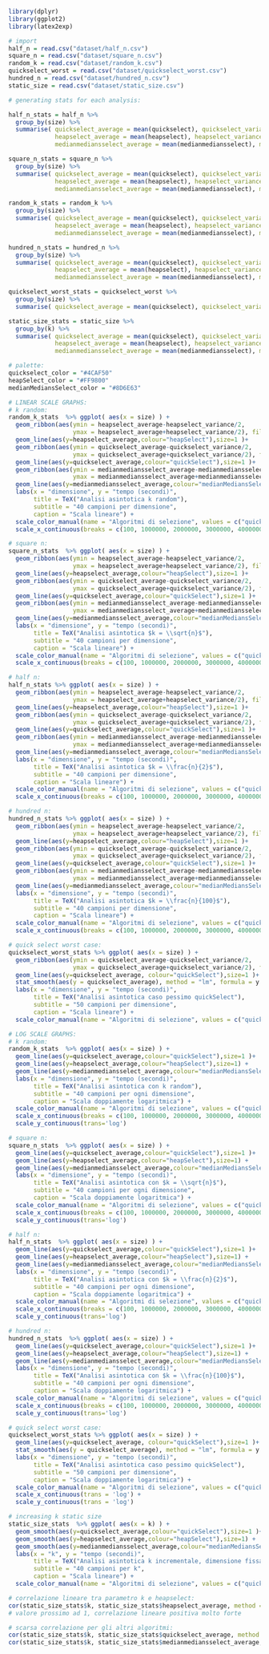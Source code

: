 ```r
library(dplyr)
library(ggplot2)
library(latex2exp)

```


```r
# import
half_n = read.csv("dataset/half_n.csv")
square_n = read.csv("dataset/square_n.csv")
random_k = read.csv("dataset/random_k.csv")
quickselect_worst = read.csv("dataset/quickselect_worst.csv")
hundred_n = read.csv("dataset/hundred_n.csv")
static_size = read.csv("dataset/static_size.csv")

```


```r
# generating stats for each analysis:

half_n_stats = half_n %>%
  group_by(size) %>%
  summarise( quickselect_average = mean(quickselect), quickselect_variance = var(quickselect) ,
             heapselect_average = mean(heapselect), heapselect_variance = var(heapselect),
             medianmediansselect_average = mean(medianmediansselect), medianmediansselect_variance = var(medianmediansselect))

square_n_stats = square_n %>%
  group_by(size) %>%
  summarise( quickselect_average = mean(quickselect), quickselect_variance = var(quickselect) ,
             heapselect_average = mean(heapselect), heapselect_variance = var(heapselect),
             medianmediansselect_average = mean(medianmediansselect), medianmediansselect_variance = var(medianmediansselect))

random_k_stats = random_k %>%
  group_by(size) %>%
  summarise( quickselect_average = mean(quickselect), quickselect_variance = var(quickselect) ,
             heapselect_average = mean(heapselect), heapselect_variance = var(heapselect),
             medianmediansselect_average = mean(medianmediansselect), medianmediansselect_variance = var(medianmediansselect))

hundred_n_stats = hundred_n %>%
  group_by(size) %>%
  summarise( quickselect_average = mean(quickselect), quickselect_variance = var(quickselect) ,
             heapselect_average = mean(heapselect), heapselect_variance = var(heapselect),
             medianmediansselect_average = mean(medianmediansselect), medianmediansselect_variance = var(medianmediansselect))

quickselect_worst_stats = quickselect_worst %>%
  group_by(size) %>%
  summarise( quickselect_average = mean(quickselect), quickselect_variance = var(quickselect))

static_size_stats = static_size %>%
  group_by(k) %>%
  summarise( quickselect_average = mean(quickselect), quickselect_variance = var(quickselect) ,
             heapselect_average = mean(heapselect), heapselect_variance = var(heapselect),
             medianmediansselect_average = mean(medianmediansselect), medianmediansselect_variance = var(medianmediansselect))
```


```r
# palette:
quickselect_color = "#4CAF50"
heapSelect_color = "#FF9800"
medianMediansSelect_color = "#8D6E63"

```

```r
# LINEAR SCALE GRAPHS:
# k random:
random_k_stats  %>% ggplot( aes(x = size) ) + 
  geom_ribbon(aes(ymin = heapselect_average-heapselect_variance/2, 
                  ymax = heapselect_average+heapselect_variance/2), fill = "grey70") +
  geom_line(aes(y=heapselect_average,colour="heapSelect"),size=1 )+
  geom_ribbon(aes(ymin = quickselect_average-quickselect_variance/2, 
                  ymax = quickselect_average+quickselect_variance/2), fill = "grey70") +
  geom_line(aes(y=quickselect_average,colour="quickSelect"),size=1 )+
  geom_ribbon(aes(ymin = medianmediansselect_average-medianmediansselect_variance/2, 
                  ymax = medianmediansselect_average+medianmediansselect_variance/2), fill = "grey70") +
  geom_line(aes(y=medianmediansselect_average,colour="medianMediansSelect"),size=1 )+
  labs(x = "dimensione", y = "tempo (secondi)", 
       title = TeX("Analisi asintotica k random"),
       subtitle = "40 campioni per dimensione",
       caption = "Scala lineare") +
  scale_color_manual(name = "Algoritmi di selezione", values = c("quickSelect" = quickselect_color, "heapSelect" = heapSelect_color, "medianMediansSelect" = medianMediansSelect_color))+
  scale_x_continuous(breaks = c(100, 1000000, 2000000, 3000000, 4000000, 5000000), labels = c("100", "1M", "2M", "3M", "4M", "5M"))

# square n:
square_n_stats  %>% ggplot( aes(x = size) ) + 
  geom_ribbon(aes(ymin = heapselect_average-heapselect_variance/2, 
                  ymax = heapselect_average+heapselect_variance/2), fill = "grey70") +
  geom_line(aes(y=heapselect_average,colour="heapSelect"),size=1 )+
  geom_ribbon(aes(ymin = quickselect_average-quickselect_variance/2, 
                  ymax = quickselect_average+quickselect_variance/2), fill = "grey70") +
  geom_line(aes(y=quickselect_average,colour="quickSelect"),size=1 )+
  geom_ribbon(aes(ymin = medianmediansselect_average-medianmediansselect_variance/2, 
                  ymax = medianmediansselect_average+medianmediansselect_variance/2), fill = "grey70") +
  geom_line(aes(y=medianmediansselect_average,colour="medianMediansSelect"),size=1 )+
  labs(x = "dimensione", y = "tempo (secondi)", 
       title = TeX("Analisi asintotica $k = \\sqrt{n}$"),
       subtitle = "40 campioni per dimensione",
       caption = "Scala lineare") +
  scale_color_manual(name = "Algoritmi di selezione", values = c("quickSelect" = quickselect_color, "heapSelect" = heapSelect_color, "medianMediansSelect" = medianMediansSelect_color))+
  scale_x_continuous(breaks = c(100, 1000000, 2000000, 3000000, 4000000, 5000000), labels = c("100", "1M", "2M", "3M", "4M", "5M"))

# half n:
half_n_stats %>% ggplot( aes(x = size) ) + 
  geom_ribbon(aes(ymin = heapselect_average-heapselect_variance/2, 
                  ymax = heapselect_average+heapselect_variance/2), fill = "grey70") +
  geom_line(aes(y=heapselect_average,colour="heapSelect"),size=1 )+
  geom_ribbon(aes(ymin = quickselect_average-quickselect_variance/2, 
                  ymax = quickselect_average+quickselect_variance/2), fill = "grey70") +
  geom_line(aes(y=quickselect_average,colour="quickSelect"),size=1 )+
  geom_ribbon(aes(ymin = medianmediansselect_average-medianmediansselect_variance/2, 
                  ymax = medianmediansselect_average+medianmediansselect_variance/2), fill = "grey70") +
  geom_line(aes(y=medianmediansselect_average,colour="medianMediansSelect"),size=1 )+
  labs(x = "dimensione", y = "tempo (secondi)", 
       title = TeX("Analisi asintotica $k = \\frac{n}{2}$"),
       subtitle = "40 campioni per dimensione",
       caption = "Scala lineare") +
  scale_color_manual(name = "Algoritmi di selezione", values = c("quickSelect" = quickselect_color, "heapSelect" = heapSelect_color, "medianMediansSelect" = medianMediansSelect_color))+
  scale_x_continuous(breaks = c(100, 1000000, 2000000, 3000000, 4000000, 5000000), labels = c("100", "1M", "2M", "3M", "4M", "5M"))

# hundred n:
hundred_n_stats %>% ggplot( aes(x = size) ) + 
  geom_ribbon(aes(ymin = heapselect_average-heapselect_variance/2, 
                  ymax = heapselect_average+heapselect_variance/2), fill = "grey70") +
  geom_line(aes(y=heapselect_average,colour="heapSelect"),size=1 )+
  geom_ribbon(aes(ymin = quickselect_average-quickselect_variance/2, 
                  ymax = quickselect_average+quickselect_variance/2), fill = "grey70") +
  geom_line(aes(y=quickselect_average,colour="quickSelect"),size=1 )+
  geom_ribbon(aes(ymin = medianmediansselect_average-medianmediansselect_variance/2, 
                  ymax = medianmediansselect_average+medianmediansselect_variance/2), fill = "grey70") +
  geom_line(aes(y=medianmediansselect_average,colour="medianMediansSelect"),size=1 )+
  labs(x = "dimensione", y = "tempo (secondi)", 
       title = TeX("Analisi asintotica $k = \\frac{n}{100}$"),
       subtitle = "40 campioni per dimensione",
       caption = "Scala lineare") +
  scale_color_manual(name = "Algoritmi di selezione", values = c("quickSelect" = quickselect_color, "heapSelect" = heapSelect_color, "medianMediansSelect" = medianMediansSelect_color))+
  scale_x_continuous(breaks = c(100, 1000000, 2000000, 3000000, 4000000, 5000000), labels = c("100", "1M", "2M", "3M", "4M", "5M"))

# quick select worst case:
quickselect_worst_stats %>% ggplot( aes(x = size) ) + 
  geom_ribbon(aes(ymin = quickselect_average-quickselect_variance/2, 
                  ymax = quickselect_average+quickselect_variance/2), fill = "grey70") +
  geom_line(aes(y=quickselect_average, colour="quickSelect"),size=1 )+
  stat_smooth(aes(y = quickselect_average), method = "lm", formula = y ~ x + I(x^2), size = 1, se=F, color="red", linetype="dotted") +
  labs(x = "dimensione", y = "tempo (secondi)", 
       title = TeX("Analisi asintotica caso pessimo quickSelect"),
       subtitle = "50 campioni per dimensione",
       caption = "Scala lineare") +
  scale_color_manual(name = "Algoritmi di selezione", values = c("quickSelect" = quickselect_color))

```


```r
# LOG SCALE GRAPHS:
# k random:
random_k_stats  %>% ggplot( aes(x = size) ) + 
  geom_line(aes(y=quickselect_average,colour="quickSelect"),size=1 )+
  geom_line(aes(y=heapselect_average,colour="heapSelect"),size=1) +
  geom_line(aes(y=medianmediansselect_average,colour="medianMediansSelect"),size=1) +
  labs(x = "dimensione", y = "tempo (secondi)", 
       title = TeX("Analisi asintotica con k random"),
       subtitle = "40 campioni per ogni dimensione",
       caption = "Scala doppiamente logaritmica") +
  scale_color_manual(name = "Algoritmi di selezione", values = c("quickSelect" = quickselect_color, "heapSelect" = heapSelect_color, "medianMediansSelect" = medianMediansSelect_color))+
  scale_x_continuous(breaks = c(100, 1000000, 2000000, 3000000, 4000000, 5000000), labels = c("100", "1M", "2M", "3M", "4M", "5M"), trans = 'log') +
  scale_y_continuous(trans='log')

# square n:
square_n_stats  %>% ggplot( aes(x = size) ) + 
  geom_line(aes(y=quickselect_average,colour="quickSelect"),size=1 )+
  geom_line(aes(y=heapselect_average,colour="heapSelect"),size=1) +
  geom_line(aes(y=medianmediansselect_average,colour="medianMediansSelect"),size=1) +
  labs(x = "dimensione", y = "tempo (secondi)", 
       title = TeX("Analisi asintotica con $k = \\sqrt{n}$"),
       subtitle = "40 campioni per ogni dimensione",
       caption = "Scala doppiamente logaritmica") +
  scale_color_manual(name = "Algoritmi di selezione", values = c("quickSelect" = quickselect_color, "heapSelect" = heapSelect_color, "medianMediansSelect" = medianMediansSelect_color)) +
  scale_x_continuous(breaks = c(100, 1000000, 2000000, 3000000, 4000000, 5000000), labels = c("100", "1M", "2M", "3M", "4M", "5M"), trans = 'log') +
  scale_y_continuous(trans='log')

# half n:
half_n_stats  %>% ggplot( aes(x = size) ) + 
  geom_line(aes(y=quickselect_average,colour="quickSelect"),size=1 )+
  geom_line(aes(y=heapselect_average,colour="heapSelect"),size=1) +
  geom_line(aes(y=medianmediansselect_average,colour="medianMediansSelect"),size=1) +
  labs(x = "dimensione", y = "tempo (secondi)", 
       title = TeX("Analisi asintotica con $k = \\frac{n}{2}$"),
       subtitle = "40 campioni per ogni dimensione",
       caption = "Scala doppiamente logaritmica") +
  scale_color_manual(name = "Algoritmi di selezione", values = c("quickSelect" = quickselect_color, "heapSelect" = heapSelect_color, "medianMediansSelect" = medianMediansSelect_color)) +
  scale_x_continuous(breaks = c(100, 1000000, 2000000, 3000000, 4000000, 5000000), labels = c("100", "1M", "2M", "3M", "4M", "5M"), trans = 'log') +
  scale_y_continuous(trans='log')

# hundred n:
hundred_n_stats  %>% ggplot( aes(x = size) ) + 
  geom_line(aes(y=quickselect_average,colour="quickSelect"),size=1 )+
  geom_line(aes(y=heapselect_average,colour="heapSelect"),size=1) +
  geom_line(aes(y=medianmediansselect_average,colour="medianMediansSelect"),size=1) +
  labs(x = "dimensione", y = "tempo (secondi)", 
       title = TeX("Analisi asintotica con $k = \\frac{n}{100}$"),
       subtitle = "40 campioni per ogni dimensione",
       caption = "Scala doppiamente logaritmica") +
  scale_color_manual(name = "Algoritmi di selezione", values = c("quickSelect" = quickselect_color, "heapSelect" = heapSelect_color, "medianMediansSelect" = medianMediansSelect_color)) +
  scale_x_continuous(breaks = c(100, 1000000, 2000000, 3000000, 4000000, 5000000), labels = c("100", "1M", "2M", "3M", "4M", "5M"), trans = 'log') +
  scale_y_continuous(trans='log')

# quick select worst case:
quickselect_worst_stats %>% ggplot( aes(x = size) ) + 
  geom_line(aes(y=quickselect_average, colour="quickSelect"),size=1 )+
  stat_smooth(aes(y = quickselect_average), method = "lm", formula = y ~ x + I(x^2), size = 1, se=F, color="red", linetype="dotted") +
  labs(x = "dimensione", y = "tempo (secondi)", 
       title = TeX("Analisi asintotica caso pessimo quickSelect"),
       subtitle = "50 campioni per dimensione",
       caption = "Scala doppiamente logaritmica") +
  scale_color_manual(name = "Algoritmi di selezione", values = c("quickSelect" = quickselect_color)) +
  scale_x_continuous(trans = 'log') +
  scale_y_continuous(trans = 'log')
```


```r
# increasing k static size
static_size_stats  %>% ggplot( aes(x = k) ) + 
  geom_smooth(aes(y=quickselect_average,colour="quickSelect"),size=1 )+
  geom_smooth(aes(y=heapselect_average,colour="heapSelect"),size=1) +
  geom_smooth(aes(y=medianmediansselect_average,colour="medianMediansSelect"),size=1) +
  labs(x = "k", y = "tempo (secondi)", 
       title = TeX("Analisi asintotica k incrementale, dimensione fissa = 10000"),
       subtitle = "40 campioni per k",
       caption = "Scala lineare") +
  scale_color_manual(name = "Algoritmi di selezione", values = c("quickSelect" = quickselect_color, "heapSelect" = heapSelect_color, "medianMediansSelect" = medianMediansSelect_color))
```


```r

# correlazione lineare tra parametro k e heapselect:
cor(static_size_stats$k, static_size_stats$heapselect_average, method = "pearson")
# valore prossimo ad 1, correlazione lineare positiva molto forte

# scarsa correlazione per gli altri algoritmi:
cor(static_size_stats$k, static_size_stats$quickselect_average, method = "pearson")
cor(static_size_stats$k, static_size_stats$medianmediansselect_average, method = "pearson")

```




